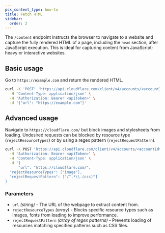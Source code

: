 ```yaml
---
pcx_content_type: how-to
title: Fetch HTML
sidebar:
  order: 2
---
```


The `/content` endpoint instructs the browser to navigate to a website and capture the fully rendered HTML of a page, including the `head` section, after JavaScript execution. This is ideal for capturing content from JavaScript-heavy or interactive websites.

## Basic usage

Go to `https://example.com` and return the rendered HTML.

```bash
curl -X 'POST' 'https://api.cloudflare.com/client/v4/accounts/<accountId>/browser-rendering/content' \
  -H 'Content-Type: application/json' \
  -H 'Authorization: Bearer <apiToken>' \
  -d '{"url": "https://example.com"}'
```

## Advanced usage

Navigate to `https://cloudflare.com/` but block images and stylesheets from loading. Undesired requests can be blocked by resource type (`rejectResourceTypes`) or by using a regex pattern (`rejectRequestPattern`).

```bash
curl -X POST 'https://api.cloudflare.com/client/v4/accounts/<accountId>/browser-rendering/content' \
  -H 'Authorization: Bearer <apiToken>' \
  -H 'Content-Type: application/json' \
  -d '{
      "url": "https://cloudflare.com/",
  "rejectResourceTypes": ["image"],
  "rejectRequestPattern": ["/^.*\\.(css)"]
}

```

### Parameters

- `url` _(string)_ - The URL of the webpage to extract content from.
- `rejectResourceTypes` _(array)_ - Blocks specific resource types such as images, fonts from loading to improve performance.
- `rejectRequestPattern` _(array of regex patterns)_ - Prevents loading of resources matching specified patterns such as CSS files.
